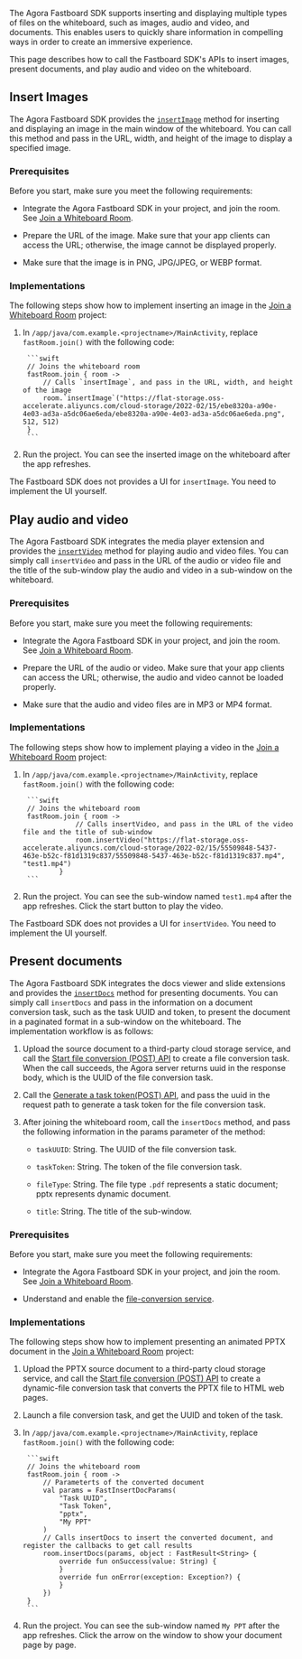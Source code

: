<PlatformWrapper platform="android">

The Agora Fastboard SDK supports inserting and displaying multiple types of files on the whiteboard, such as images, audio and video, and documents. This enables users to quickly share information in compelling ways in order to create an immersive experience.

This page describes how to call the Fastboard SDK's APIs to insert images, present documents, and play audio and video on the whiteboard.

## Insert Images

The Agora Fastboard SDK provides the [`insertImage`](/en/whiteboard/fastboard_api_android?platform=Android#insertimage) method for inserting and displaying an image in the main window of the whiteboard. You can call this method and pass in the URL, width, and height of the image to display a specified image.

### Prerequisites

Before you start, make sure you meet the following requirements:

- Integrate the Agora Fastboard SDK in your project, and join the room. See [Join a Whiteboard Room](./join_whiteboard_room_android_fastboard?platform=Android).

- Prepare the URL of the image. Make sure that your app clients can access the URL; otherwise, the image cannot be displayed properly.

- Make sure that the image is in PNG, JPG/JPEG, or WEBP format.

### Implementations

The following steps show how to implement inserting an image in the [Join a Whiteboard Room](./join_whiteboard_room_android_fastboard?platform=Android) project:

1. In `/app/java/com.example.<projectname>/MainActivity`, replace `fastRoom.join()` with the following code:

        ```swift
        // Joins the whiteboard room
        fastRoom.join { room ->
            // Calls `insertImage`, and pass in the URL, width, and height of the image
            room.`insertImage`("https://flat-storage.oss-accelerate.aliyuncs.com/cloud-storage/2022-02/15/ebe8320a-a90e-4e03-ad3a-a5dc06ae6eda/ebe8320a-a90e-4e03-ad3a-a5dc06ae6eda.png", 512, 512)
        }
        ```

2. Run the project. You can see the inserted image on the whiteboard after the app refreshes.

<div class = "alert note">The Fastboard SDK does not provides a UI for <code>insertImage</code>. You need to implement the UI yourself.</div>

## Play audio and video

The Agora Fastboard SDK integrates the media player extension and provides the [`insertVideo`](/en/whiteboard/fastboard_api_android?platform=Android#insertvideo) method for playing audio and video files. You can simply call `insertVideo` and pass in the URL of the audio or video file and the title of the sub-window play the audio and video in a sub-window on the whiteboard.

### Prerequisites

Before you start, make sure you meet the following requirements:

- Integrate the Agora Fastboard SDK in your project, and join the room. See [Join a Whiteboard Room](./join_whiteboard_room_android_fastboard?platform=Android).

- Prepare the URL of the audio or video. Make sure that your app clients can access the URL; otherwise, the audio and video cannot be loaded properly.

- Make sure that the audio and video files are in MP3 or MP4 format.

### Implementations

The following steps show how to implement playing a video in the [Join a Whiteboard Room](./join_whiteboard_room_android_fastboard?platform=Android) project:

1. In `/app/java/com.example.<projectname>/MainActivity`, replace `fastRoom.join()` with the following code:

        ```swift
        // Joins the whiteboard room
        fastRoom.join { room ->
                    // Calls insertVideo, and pass in the URL of the video file and the title of sub-window
                    room.insertVideo("https://flat-storage.oss-accelerate.aliyuncs.com/cloud-storage/2022-02/15/55509848-5437-463e-b52c-f81d1319c837/55509848-5437-463e-b52c-f81d1319c837.mp4", "test1.mp4")
                }
        ```

2. Run the project. You can see the sub-window named `test1.mp4` after the app refreshes. Click the start button to play the video.

<div class = "alert note">The Fastboard SDK does not provides a UI for <code>insertVideo</code>. You need to implement the UI yourself.</div>

## Present documents

The Agora Fastboard SDK integrates the docs viewer and slide extensions and provides the [`insertDocs`](/en/whiteboard/fastboard_api_android?platform=Android#insertdocs) method for presenting documents. You can simply call `insertDocs` and pass in the information on a document conversion task, such as the task UUID and token, to present the document in a paginated format in a sub-window on the whiteboard. The implementation workflow is as follows:

1. Upload the source document to a third-party cloud storage service, and call the [Start file conversion (POST) API](https://docs.agora.io/en/whiteboard/whiteboard_file_conversion?platform=RESTful#start-file-conversion-post) to create a file conversion task. When the call succeeds, the Agora server returns uuid in the response body, which is the UUID of the file conversion task. 

2. Call the [Generate a task token(POST) API](https://docs.agora.io/en/whiteboard/generate_whiteboard_token?platform=RESTful#generate-a-task-token-post), and pass the uuid in the request path to generate a task token for the file conversion task.

3. After joining the whiteboard room, call the `insertDocs` method, and pass the following information in the params parameter of the method:

    - `taskUUID`: String. The UUID of the file conversion task.

    - `taskToken`: String. The token of the file conversion task.

    - `fileType`: String. The file type `.pdf` represents a static document; pptx represents dynamic document.

    - `title`: String. The title of the sub-window.

### Prerequisites

Before you start, make sure you meet the following requirements:

- Integrate the Agora Fastboard SDK in your project, and join the room. See [Join a Whiteboard Room](./join_whiteboard_room_android_fastboard?platform=Android).

- Understand and enable the [file-conversion service](https://docs.agora.io/en/whiteboard/file_conversion_overview?platform=RESTful).

### Implementations

The following steps show how to implement presenting an animated PPTX document in the [Join a Whiteboard Room](./join_whiteboard_room_android_fastboard?platform=Android) project:

1. Upload the PPTX source document to a third-party cloud storage service, and call the [Start file conversion (POST) API](https://docs.agora.io/en/whiteboard/whiteboard_file_conversion?platform=RESTful#start-file-conversion-post) to create a dynamic-file conversion task that converts the PPTX file to HTML web pages.

2. Launch a file conversion task, and get the UUID and token of the task.

3. In `/app/java/com.example.<projectname>/MainActivity`, replace `fastRoom.join()` with the following code:

        ```swift
        // Joins the whiteboard room
        fastRoom.join { room ->
            // Parameterts of the converted document
            val params = FastInsertDocParams(
                "Task UUID",
                "Task Token",
                "pptx",
                "My PPT"
            )
            // Calls insertDocs to insert the converted document, and register the callbacks to get call results
            room.insertDocs(params, object : FastResult<String> {
                override fun onSuccess(value: String) {
                }
                override fun onError(exception: Exception?) {
                }
            })
        }
        ```

4. Run the project. You can see the sub-window named `My PPT` after the app refreshes. Click the arrow on the window to show your document page by page.

</PlatformWrapper>
